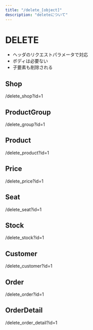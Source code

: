 ```yaml
---
title: "/delete_[object]"
description: "deleteについて"
---
```


# DELETE
- ヘッダのリクエストパラメータで対応
- ボディは必要ない
- 子要素も削除される

## Shop
/delete_shop?id=1

## ProductGroup
/delete_group?id=1

## Product
/delete_product?id=1

## Price
/delete_price?id=1

## Seat
/delete_seat?id=1

## Stock
/delete_stock?id=1

## Customer
/delete_customer?id=1

## Order
/delete_order?id=1

## OrderDetail
/delete_order_detail?id=1